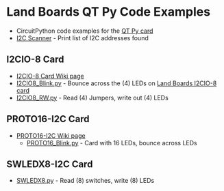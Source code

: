 = Land Boards QT Py Code Examples =

* CircuitPython code examples for the [http://land-boards.com/blwiki/index.php?title=QT_Py QT Py card]
* [https://github.com/land-boards/lb-boards/blob/master/Projects/QTPy/Land%20Boards/Land%20Boards%20QT%20Py%20Code/i2cscan.py I2C Scanner] - Print list of I2C addresses found

== I2CIO-8 Card ==

* [http://land-boards.com/blwiki/index.php?title=I2CIO-8 I2CIO-8 Card Wiki page]
* [https://github.com/land-boards/lb-boards/blob/master/Projects/QTPy/Land%20Boards/Land%20Boards%20QT%20Py%20Code/I2CIO8_Blink.py I2CIO8_Blink.py] - Bounce across the (4) LEDs on [http://land-boards.com/blwiki/index.php?title=I2CIO-8 Land Boards I2CIO-8 card]
* [https://github.com/land-boards/lb-boards/blob/master/Projects/QTPy/Land%20Boards/Land%20Boards%20QT%20Py%20Code/I2CIO8_RW.py I2CIO8_RW.py] - Read (4) Jumpers, write out (4) LEDs

== PROTO16-I2C Card ==

* [http://land-boards.com/blwiki/index.php?title=PROTO16-I2C PROTO16-I2C Wiki page]
** [https://github.com/land-boards/lb-boards/blob/master/Projects/QTPy/Land%20Boards/Land%20Boards%20QT%20Py%20Code/PROTO16_Blink.py PROTO16_Blink.py] - Card with 16 LEDs, bounce across LEDs

== SWLEDX8-I2C Card ==

* [https://github.com/land-boards/lb-boards/blob/master/Projects/QTPy/Land%20Boards/Land%20Boards%20QT%20Py%20Code/SWLEDX8.py SWLEDX8.py] - Read (8) switches, write (8) LEDs

